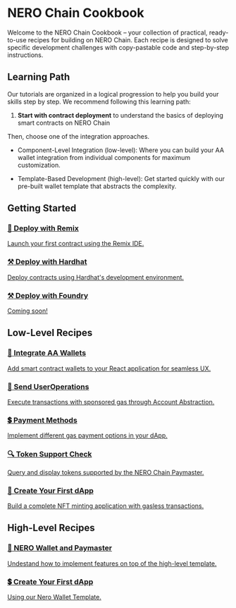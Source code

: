 

# NERO Chain Cookbook

Welcome to the NERO Chain Cookbook – your collection of practical, ready-to-use recipes for building on NERO Chain. Each recipe is designed to solve specific development challenges with copy-pastable code and step-by-step instructions.

## Learning Path

Our tutorials are organized in a logical progression to help you build your skills step by step. We recommend following this learning path:

1. **Start with contract deployment** to understand the basics of deploying smart contracts on NERO Chain

Then, choose one of the integration approaches.

- Component-Level Integration (low-level): Where you can build your AA wallet integration from individual components for maximum customization.

- Template-Based Development (high-level): Get started quickly with our pre-built wallet template that abstracts the complexity.

## Getting Started

<div className="grid grid-cols-1 md:grid-cols-3 gap-4 mt-6 mb-6">
  <a href="/en/tutorials/first-contract/using-remix" className="bg-white dark:bg-gray-800 p-5 rounded-lg border border-gray-200 dark:border-gray-600 hover:border-blue-500 hover:shadow-md dark:hover:border-blue-400 transition-all no-underline text-current">
    <h3 className="text-lg font-semibold mb-2 text-center">
      <span className="text-blue-600 mr-2">🔗</span>
      Deploy with Remix
    </h3>
    <p className="text-gray-600 dark:text-gray-300 text-center">Launch your first contract using the Remix IDE.</p>
  </a>
  
  <a href="/en/tutorials/first-contract/using-hardhat" className="bg-white dark:bg-gray-800 p-5 rounded-lg border border-gray-200 dark:border-gray-600 hover:border-blue-500 hover:shadow-md dark:hover:border-blue-400 transition-all no-underline text-current">
    <h3 className="text-lg font-semibold mb-2 text-center">
      <span className="text-yellow-500 mr-2">⚒️</span>
      Deploy with Hardhat
    </h3>
    <p className="text-gray-600 dark:text-gray-300 text-center">Deploy contracts using Hardhat's development environment.</p>
  </a>

  <a href="" className="bg-white dark:bg-gray-800 p-5 rounded-lg border border-gray-200 dark:border-gray-600 hover:border-blue-500 hover:shadow-md dark:hover:border-blue-400 transition-all no-underline text-current">
    <h3 className="text-lg font-semibold mb-2 text-center">
      <span className="text-yellow-500 mr-2">⚒️</span>
      Deploy with Foundry
    </h3>
    <p className="text-gray-600 dark:text-gray-300 text-center">Coming soon!</p>
  </a>
</div>

## Low-Level Recipes

<div className="grid grid-cols-1 md:grid-cols-3 gap-5 mt-6">
  <a href="/en/tutorials/aa-wallet-integration" className="bg-gray-50 dark:bg-gray-900 p-5 rounded-lg border border-gray-200 dark:border-gray-800 hover:border-blue-500 hover:shadow-md dark:hover:border-blue-400 transition-all no-underline text-current">
    <h3 className="text-lg font-semibold mb-2 text-center">👛 Integrate AA Wallets</h3>
    <p className="text-sm text-gray-600 dark:text-gray-400 text-center">Add smart contract wallets to your React application for seamless UX.</p>
  </a>

  <a href="/en/tutorials/low-level/sending-ops" className="bg-gray-50 dark:bg-gray-900 p-5 rounded-lg border border-gray-200 dark:border-gray-800 hover:border-blue-500 hover:shadow-md dark:hover:border-blue-400 transition-all no-underline text-current">
    <h3 className="text-lg font-semibold mb-2 text-center">📨 Send UserOperations</h3>
    <p className="text-sm text-gray-600 dark:text-gray-400 text-center">Execute transactions with sponsored gas through Account Abstraction.</p>
  </a>

  <a href="/en/tutorials/low-level/types-payments" className="bg-gray-50 dark:bg-gray-900 p-5 rounded-lg border border-gray-200 dark:border-gray-800 hover:border-blue-500 hover:shadow-md dark:hover:border-blue-400 transition-all no-underline text-current">
    <h3 className="text-lg font-semibold mb-2 text-center">💲 Payment Methods</h3>
    <p className="text-sm text-gray-600 dark:text-gray-400 text-center">Implement different gas payment options in your dApp.</p>
  </a>

  <a href="/en/tutorials/low-level/checking-sup-tokens" className="bg-gray-50 dark:bg-gray-900 p-5 rounded-lg border border-gray-200 dark:border-gray-800 hover:border-blue-500 hover:shadow-md dark:hover:border-blue-400 transition-all no-underline text-current">
    <h3 className="text-lg font-semibold mb-2 text-center">🔍 Token Support Check</h3>
    <p className="text-sm text-gray-600 dark:text-gray-400 text-center">Query and display tokens supported by the NERO Chain Paymaster.</p>
  </a>

  <a href="/en/tutorials/low-level/create-first-dapp" className="bg-gray-50 dark:bg-gray-900 p-5 rounded-lg border border-gray-200 dark:border-gray-800 hover:border-blue-500 hover:shadow-md dark:hover:border-blue-400 transition-all no-underline text-current">
    <h3 className="text-lg font-semibold mb-2 text-center">🚀 Create Your First dApp</h3>
    <p className="text-sm text-gray-600 dark:text-gray-400 text-center">Build a complete NFT minting application with gasless transactions.</p>
  </a>
</div>

## High-Level Recipes

<div className="grid grid-cols-1 md:grid-cols-3 gap-5 mt-6">
  <a href="/en/tutorials/high-level/build-blocks" className="bg-gray-50 dark:bg-gray-900 p-5 rounded-lg border border-gray-200 dark:border-gray-800 hover:border-blue-500 hover:shadow-md dark:hover:border-blue-400 transition-all no-underline text-current">
    <h3 className="text-lg font-semibold mb-2 text-center">👛 NERO Wallet and Paymaster</h3>
    <p className="text-sm text-gray-600 dark:text-gray-400 text-center">Undestand how to implement features on top of the high-level template.</p>
  </a>

  <a href="/en/tutorials/high-level/high-level-quickstart" className="bg-gray-50 dark:bg-gray-900 p-5 rounded-lg border border-gray-200 dark:border-gray-800 hover:border-blue-500 hover:shadow-md dark:hover:border-blue-400 transition-all no-underline text-current">
    <h3 className="text-lg font-semibold mb-2 text-center">💲 Create Your First dApp</h3>
    <p className="text-sm text-gray-600 dark:text-gray-400 text-center">Using our Nero Wallet Template.</p>
  </a>
</div>



<PageFeedback path="/en/tutorials/index" />
